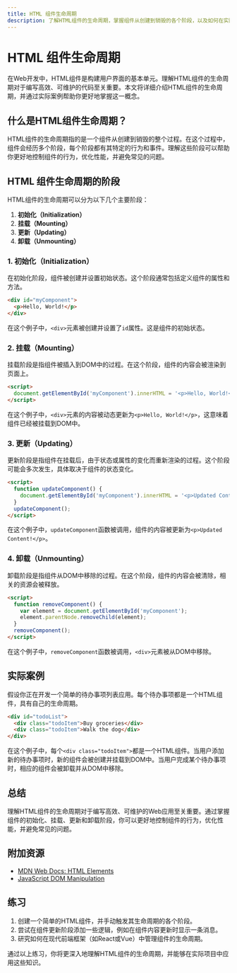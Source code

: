 ```yaml
---
title: HTML 组件生命周期
description: 了解HTML组件的生命周期，掌握组件从创建到销毁的各个阶段，以及如何在实际开发中应用这些知识。
---
```


# HTML 组件生命周期

在Web开发中，HTML组件是构建用户界面的基本单元。理解HTML组件的生命周期对于编写高效、可维护的代码至关重要。本文将详细介绍HTML组件的生命周期，并通过实际案例帮助你更好地掌握这一概念。

## 什么是HTML组件生命周期？

HTML组件的生命周期指的是一个组件从创建到销毁的整个过程。在这个过程中，组件会经历多个阶段，每个阶段都有其特定的行为和事件。理解这些阶段可以帮助你更好地控制组件的行为，优化性能，并避免常见的问题。

## HTML 组件生命周期的阶段

HTML组件的生命周期可以分为以下几个主要阶段：

1. **初始化（Initialization）**
2. **挂载（Mounting）**
3. **更新（Updating）**
4. **卸载（Unmounting）**

### 1. 初始化（Initialization）

在初始化阶段，组件被创建并设置初始状态。这个阶段通常包括定义组件的属性和方法。

```html
<div id="myComponent">
  <p>Hello, World!</p>
</div>
```

在这个例子中，`<div>`元素被创建并设置了`id`属性。这是组件的初始状态。

### 2. 挂载（Mounting）

挂载阶段是指组件被插入到DOM中的过程。在这个阶段，组件的内容会被渲染到页面上。

```html
<script>
  document.getElementById('myComponent').innerHTML = '<p>Hello, World!</p>';
</script>
```

在这个例子中，`<div>`元素的内容被动态更新为`<p>Hello, World!</p>`，这意味着组件已经被挂载到DOM中。

### 3. 更新（Updating）

更新阶段是指组件在挂载后，由于状态或属性的变化而重新渲染的过程。这个阶段可能会多次发生，具体取决于组件的状态变化。

```html
<script>
  function updateComponent() {
    document.getElementById('myComponent').innerHTML = '<p>Updated Content!</p>';
  }
  updateComponent();
</script>
```

在这个例子中，`updateComponent`函数被调用，组件的内容被更新为`<p>Updated Content!</p>`。

### 4. 卸载（Unmounting）

卸载阶段是指组件从DOM中移除的过程。在这个阶段，组件的内容会被清除，相关的资源会被释放。

```html
<script>
  function removeComponent() {
    var element = document.getElementById('myComponent');
    element.parentNode.removeChild(element);
  }
  removeComponent();
</script>
```

在这个例子中，`removeComponent`函数被调用，`<div>`元素被从DOM中移除。

## 实际案例

假设你正在开发一个简单的待办事项列表应用。每个待办事项都是一个HTML组件，具有自己的生命周期。

```html
<div id="todoList">
  <div class="todoItem">Buy groceries</div>
  <div class="todoItem">Walk the dog</div>
</div>
```

在这个例子中，每个`<div class="todoItem">`都是一个HTML组件。当用户添加新的待办事项时，新的组件会被创建并挂载到DOM中。当用户完成某个待办事项时，相应的组件会被卸载并从DOM中移除。

## 总结

理解HTML组件的生命周期对于编写高效、可维护的Web应用至关重要。通过掌握组件的初始化、挂载、更新和卸载阶段，你可以更好地控制组件的行为，优化性能，并避免常见的问题。

## 附加资源

- [MDN Web Docs: HTML Elements](https://developer.mozilla.org/en-US/docs/Web/HTML/Element)
- [JavaScript DOM Manipulation](https://developer.mozilla.org/en-US/docs/Learn/JavaScript/Client-side_web_APIs/Manipulating_documents)

## 练习

1. 创建一个简单的HTML组件，并手动触发其生命周期的各个阶段。
2. 尝试在组件更新阶段添加一些逻辑，例如在组件内容更新时显示一条消息。
3. 研究如何在现代前端框架（如React或Vue）中管理组件的生命周期。

通过以上练习，你将更深入地理解HTML组件的生命周期，并能够在实际项目中应用这些知识。